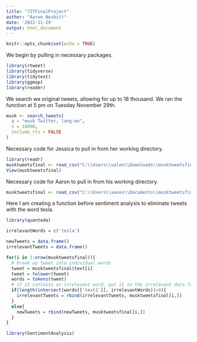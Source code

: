 ```yaml
---
title: "727FinalProject"
author: "Aaron Nesbitt"
date: '2022-11-29'
output: html_document
---
```

```r
knitr::opts_chunk$set(echo = TRUE)
```

We begin by pulling in necessary packages.
```r
library(rtweet)
library(tidyverse)
library(tidytext)
library(ggmap)
library(reader)
```

We search we original tweets, allowing for up to 18 thousand. We ran the function at 5 pm on Tuesday November 29th. 
```r
musk <- search_tweets(
  q = "musk Twitter, lang:en",
  n = 18000,
  include_rts = FALSE
)
```

Necessary code for Jessica to pull in from her working directory.
```r
library(readr)
musktweetsfinal <- read_csv("C:\\Users\\valen\\Downloads\\musktweetsfinal.csv")
View(musktweetsfinal)
```

Necessary code for Aaron to pull in from his working directory.
```r
musktweetsfinal <- read_csv("C:\\Users\\aanes\\Documents\\musktweetsfinal.csv")
```

Here I am creating a function before sentiment analysis to eliminate tweets with the word tesla.
```r
library(quanteda)

irrelevantWords = c('tesla')

newTweets = data.frame()
irrelevantTweets = data.frame()

for(i in 1:nrow(musktweetsfinal)){
  # break up tweet into individual words
  tweet = musktweetsfinal$text[i]
  tweet = tolower(tweet)
  words = tokens(tweet)
  # if it contains an irrelevant word, put it in the irrelevant data frame
  if(length(intersect(words[['text1']], irrelevantWords))>0){
    irrelevantTweets = rbind(irrelevantTweets, musktweetsfinal[i,])
  }
  else{
    newTweets = rbind(newTweets, musktweetsfinal[i,])
  }
}
```

```r
library(SentimentAnalysis)
```




